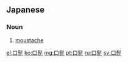 ==Japanese==
{{ja-kanjitab|口|髭}}

===Noun===
{{ja-noun|くちひげ}}

# [[moustache]]

[[el:口髭]]
[[ko:口髭]]
[[mg:口髭]]
[[pt:口髭]]
[[ru:口髭]]
[[sv:口髭]]
